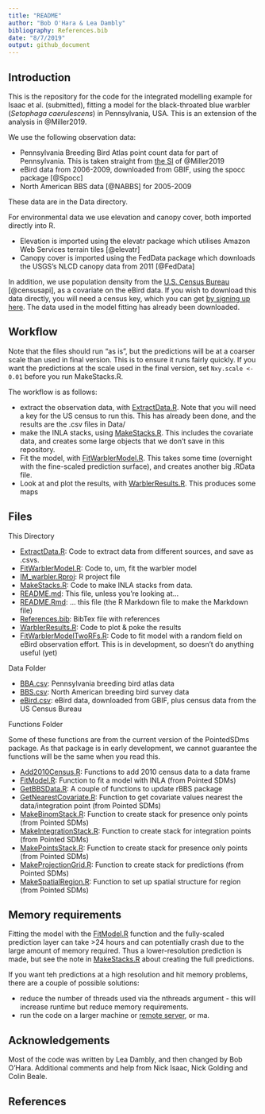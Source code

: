 ```yaml
---
title: "README"
author: "Bob O'Hara & Lea Dambly"
bibliography: References.bib
date: "8/7/2019"
output: github_document
---
```


## Introduction

This is the repository for the code for the integrated modelling example for Isaac et al. (submitted), fitting a model for the black-throated blue warbler (_Setophaga caerulescens_) in Pennsylvania, USA. This is an extension of the analysis in @Miller2019. 

We use the following observation data:

-  Pennsylvania Breeding Bird Atlas point count data for part of Pennsylvania. This is taken straight from [the SI](https://besjournals.onlinelibrary.wiley.com/action/downloadSupplement?doi=10.1111%2F2041-210X.13110&file=mee313110-sup-0001-supplementA.zip) of @Miller2019
- eBird data from 2006-2009, downloaded from GBIF, using the spocc package [@Spocc]
- North American BBS data [@NABBS] for 2005-2009

These data are in the Data directory.

For environmental data we use elevation and canopy cover, both imported directly into R.

- Elevation is imported using the elevatr package which utilises Amazon Web Services terrain tiles [@elevatr]
- Canopy cover is imported using the FedData package which downloads the USGS's NLCD canopy data from 2011 [@FedData]

In addition, we use population density from the [U.S. Census Bureau](https://www.census.gov/) [@censusapi], as a covariate on the eBird data. If you wish to download this data directly, you will need a census key, which you can get [by signing up here](https://api.census.gov/data/key_signup.html). The data used in the model fitting has already been downloaded.

## Workflow

Note that the files should run "as is", but the predictions will be at a coarser scale than used in final version. This is to ensure it runs fairly quickly. If you want the predictions at the scale used in the final version, set `Nxy.scale <- 0.01` before you run MakeStacks.R.

The workflow is as follows:

- extract the observation data, with [ExtractData.R](ExtractData.R). Note that you will need a key for the US census to run this. This has already been done, and the results are the .csv files in Data/
- make the INLA stacks, using [MakeStacks.R](MakeStacks.R). This includes the covariate data, and creates some large objects that we don't save in this repository.
- Fit the model, with [FitWarblerModel.R](FitWarblerModel.R). This takes some time (overnight with the fine-scaled prediction surface), and creates another big .RData file.
- Look at and plot the results, with [WarblerResults.R](WarblerResults.R). This produces some maps 

## Files

This Directory

- [ExtractData.R](ExtractData.R): Code to extract data from different sources, and save as .csvs.
- [FitWarblerModel.R](FitWarblerModel.R): Code to, um, fit the warbler model
- [IM_warbler.Rproj](IM_warbler.Rproj): R project file
- [MakeStacks.R](MakeStacks.R): Code to make INLA stacks from data.
- [README.md](README.md): This file, unless you're looking at...
- [README.Rmd](README.Rmd): ... this file (the R Markdown file to make the Markdown file)
- [References.bib](References.bib): BibTex file with references
- [WarblerResults.R](WarblerResults.R): Code to plot & poke the results
- [FitWarblerModelTwoRFs.R](FitWarblerModelTwoRFs.R): Code to fit model with a random field on eBird observation effort. This is in development, so doesn't do anything useful (yet)

Data Folder

- [BBA.csv](Data/BBA.csv): Pennsylvania breeding bird atlas data
- [BBS.csv](Data/BBS.csv): North American breeding bird survey data
- [eBird.csv](Data/eBird.csv): eBird data, downloaded from GBIF, plus census data from the US Census Bureau

Functions Folder

Some of these functions are from the current version of the PointedSDms package. As that package is in early development, we cannot guarantee the functions will be the same when you read this.

- [Add2010Census.R](Functions/Add2010Census.R): Functions to add 2010 census data to a data frame
- [FitModel.R](Functions/FitModel.R): Function to fit a model with INLA (from Pointed SDMs)
- [GetBBSData.R](Functions/GetBBSData.R): A couple of functions to update rBBS package
- [GetNearestCovariate.R](Functions/GetNearestCovariate.R): Function to get covariate values nearest the data/integration point (from Pointed SDMs)
- [MakeBinomStack.R](Functions/MakeBinomStack.R): Function to create stack for presence only points (from Pointed SDMs)
- [MakeIntegrationStack.R](Functions/MakeIntegrationStack.R): Function to create stack for integration points (from Pointed SDMs)
- [MakePointsStack.R](Functions/MakePointsStack.R): Function to create stack for presence only points (from Pointed SDMs)
- [MakeProjectionGrid.R](Functions/MakeProjectionGrid.R): Function to create stack for predictions (from Pointed SDMs)
- [MakeSpatialRegion.R](Functions/MakeSpatialRegion.R): Function to set up spatial structure for region (from Pointed SDMs)

## Memory requirements

Fitting the model with the [FitModel.R](Functions/FitModel.R) function and the fully-scaled prediction layer can take &gt;24 hours and can potentially crash due to the large amount of memory required. Thus a lower-resolution prediction is made, but see the note in [MakeStacks.R](MakeStacks.R) about creating the full predictions.

If you want teh predictions at a high resolution and hit memory problems, there are a couple of possible solutions:

- reduce the number of threads used via the nthreads argument - this will increase runtime but reduce memory requirements. 
- run the code on a larger machine or [remote server](http://www.r-inla.org/faq#TOC-I-have-access-to-a-remote-Linux-server-is-it-possible-to-run-the-computations-remotely-and-running-R-locally-), or ma.


## Acknowledgements

Most of the code was written by Lea Dambly, and then changed by Bob O'Hara. Additional comments and help from Nick Isaac, Nick Golding and Colin Beale.

## References